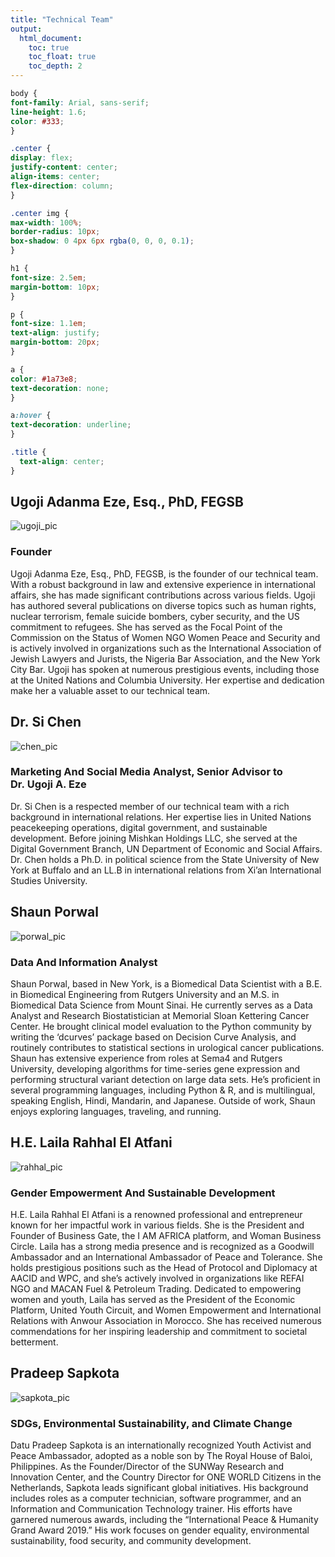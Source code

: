 ```yaml
---
title: "Technical Team"
output: 
  html_document:
    toc: true
    toc_float: true
    toc_depth: 2
---
```


```css
body {
font-family: Arial, sans-serif;
line-height: 1.6;
color: #333;
}

.center {
display: flex;
justify-content: center;
align-items: center;
flex-direction: column;
}

.center img {
max-width: 100%;
border-radius: 10px;
box-shadow: 0 4px 6px rgba(0, 0, 0, 0.1);
}

h1 {
font-size: 2.5em;
margin-bottom: 10px;
}

p {
font-size: 1.1em;
text-align: justify;
margin-bottom: 20px;
}

a {
color: #1a73e8;
text-decoration: none;
}

a:hover {
text-decoration: underline;
}

.title {
  text-align: center;
}

```

<div class="center">
  <h2>Ugoji Adanma Eze, Esq., PhD, FEGSB</h2>
  <img src="pics/technical_team_pics/ugoji_pic.png" alt="ugoji_pic">
  <h3>Founder</h3>
</div>

Ugoji Adanma Eze, Esq., PhD, FEGSB, is the founder of our technical team. With a robust background in law and extensive experience in international affairs, she has made significant contributions across various fields. Ugoji has authored several publications on diverse topics such as human rights, nuclear terrorism, female suicide bombers, cyber security, and the US commitment to refugees. She has served as the Focal Point of the Commission on the Status of Women NGO Women Peace and Security and is actively involved in organizations such as the International Association of Jewish Lawyers and Jurists, the Nigeria Bar Association, and the New York City Bar. Ugoji has spoken at numerous prestigious events, including those at the United Nations and Columbia University. Her expertise and dedication make her a valuable asset to our technical team.

<div class="center">
  <h2>Dr. Si Chen</h2>
  <img src="pics/technical_team_pics/chen_pic.png" alt="chen_pic">
  <h3>Marketing And Social Media Analyst, Senior Advisor to Dr. Ugoji A. Eze</h3>
</div>

Dr. Si Chen is a respected member of our technical team with a rich background in international relations. Her expertise lies in United Nations peacekeeping operations, digital government, and sustainable development. Before joining Mishkan Holdings LLC, she served at the Digital Government Branch, UN Department of Economic and Social Affairs. Dr. Chen holds a Ph.D. in political science from the State University of New York at Buffalo and an LL.B in international relations from Xi’an International Studies University.

<div class="center">
  <h2>Shaun Porwal</h2>
  <img src="pics/technical_team_pics/porwal_pic.png" alt="porwal_pic">
  <h3>Data And Information Analyst</h3>
</div>

Shaun Porwal, based in New York, is a Biomedical Data Scientist with a B.E. in Biomedical Engineering from Rutgers University and an M.S. in Biomedical Data Science from Mount Sinai. He currently serves as a Data Analyst and Research Biostatistician at Memorial Sloan Kettering Cancer Center. He brought clinical model evaluation to the Python community by writing the 'dcurves' package based on Decision Curve Analysis, and routinely contributes to statistical sections in urological cancer publications. Shaun has extensive experience from roles at Sema4 and Rutgers University, developing algorithms for time-series gene expression and performing structural variant detection on large data sets. He's proficient in several programming languages, including Python & R, and is multilingual, speaking English, Hindi, Mandarin, and Japanese. Outside of work, Shaun enjoys exploring languages, traveling, and running.

<div class="center">
  <h2>H.E. Laila Rahhal El Atfani</h2>
  <img src="pics/technical_team_pics/rahhal.png" alt="rahhal_pic">
  <h3>Gender Empowerment And Sustainable Development</h3>
</div>

H.E. Laila Rahhal El Atfani is a renowned professional and entrepreneur known for her impactful work in various fields. She is the President and Founder of Business Gate, the I AM AFRICA platform, and Woman Business Circle. Laila has a strong media presence and is recognized as a Goodwill Ambassador and an International Ambassador of Peace and Tolerance. She holds prestigious positions such as the Head of Protocol and Diplomacy at AACID and WPC, and she's actively involved in organizations like REFAI NGO and MACAN Fuel & Petroleum Trading. Dedicated to empowering women and youth, Laila has served as the President of the Economic Platform, United Youth Circuit, and Women Empowerment and International Relations with Anwour Association in Morocco. She has received numerous commendations for her inspiring leadership and commitment to societal betterment.

<div class="center">
  <h2>Pradeep Sapkota</h2>
  <img src="pics/technical_team_pics/sapkota_pic.png" alt="sapkota_pic">
  <h3>SDGs, Environmental Sustainability, and Climate Change</h3>
</div>

Datu Pradeep Sapkota is an internationally recognized Youth Activist and Peace Ambassador, adopted as a noble son by The Royal House of Baloi, Philippines. As the Founder/Director of the SUNWay Research and Innovation Center, and the Country Director for ONE WORLD Citizens in the Netherlands, Sapkota leads significant global initiatives. His background includes roles as a computer technician, software programmer, and an Information and Communication Technology trainer. His efforts have garnered numerous awards, including the "International Peace & Humanity Grand Award 2019." His work focuses on gender equality, environmental sustainability, food security, and community development.
